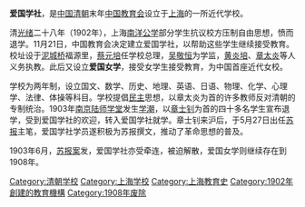 '''爱国学社'''，是[[中国|中国]][[清朝|清朝]]末年[[中国教育会|中国教育会]]设立于[[上海|上海]]的一所近代学校。

清[[光绪|光绪]]二十八年（1902年），上海[[南洋公学|南洋公学]]部分学生抗议校方压制自由思想，愤而退学。11月21日，中国教育会决定建立爱国学社，以帮助这些学生继续接受教育。校址设于[[泥城桥|泥城桥]]福源里，[[蔡元培|蔡元培]]任学校总理，[[吴敬恒|吴敬恒]]为学监，[[黄炎培|黄炎培]]、[[章太炎|章太炎]]等人义务执教。此后又设立'''爱国女学'''，接受女学生接受教育，为中国首座近代女校。

学校为两年制，设立国文、数学、历史、地理、英语、日语、物理、化学、心理学、法律、体操等科目。学校提倡[[民主|民主]]思想，以章太炎为首的许多教师反对清朝的专制统治。1903年[[南京|南京]][[南京陆师学堂|陆师学堂]]发生[[学潮|学潮]]，以[[章士钊|章士钊]]为首的四十多名学生宣布退学，受到爱国学社的欢迎，转入爱国学社就学。章士钊来沪后，于5月27日出任[[苏报|苏报]]主笔，爱国学社学员遂积极为苏报撰文，推动了革命思想的普及。

1903年6月，[[苏报案|苏报案]]发，爱国学社亦受牵连，被迫解散，爱国女学则继续存在到1908年。

[[Category:清朝学校|Category:清朝学校]]
[[Category:上海学校|Category:上海学校]]
[[Category:上海教育史|Category:上海教育史]]
[[Category:1902年創建的教育機構|Category:1902年創建的教育機構]]
[[Category:1908年废除|Category:1908年废除]]